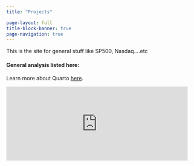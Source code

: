 ```yaml
---
title: "Projects"

page-layout: full
title-block-banner: true
page-navigation: true
---
```


This is the site for general stuff like SP500, Nasdaq....etc

#### General analysis listed here:


Learn more about Quarto [here](https://www.quarto.com).

<iframe src="https://giphy.com/embed/z6ccg9ZZzWT2E" width="480" height="196" frameBorder="0" class="giphy-embed" allowFullScreen>

</iframe>

<p>
